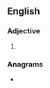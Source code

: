 ==English==

===Adjective===
{{head|en|comparative adjective}}

# {{en-comparative of|creepy}}

===Anagrams===
* {{anagrams|en|a=ceeeiprr|creperie|crêperie|repierce}}